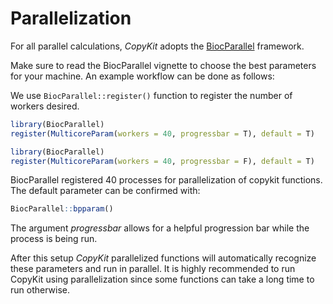 # Parallelization

For all parallel calculations, *CopyKit* adopts the [BiocParallel](https://www.bioconductor.org/packages/devel/bioc/vignettes/BiocParallel/inst/doc/Introduction_To_BiocParallel.pdf) framework. 

Make sure to read the BiocParallel vignette to choose the best parameters for your machine. An example workflow can be done as follows:

We use `BiocParallel::register()` function to register the number of workers desired.

```r
library(BiocParallel)
register(MulticoreParam(workers = 40, progressbar = T), default = T)
```

```r
library(BiocParallel)
register(MulticoreParam(workers = 40, progressbar = F), default = T)
```


BiocParallel registered 40 processes for parallelization of copykit functions. The default parameter can be confirmed with:
```r
BiocParallel::bpparam()
```

The argument *progressbar* allows for a helpful progression bar while the process is being run.

After this setup *CopyKit* parallelized functions will automatically recognize these parameters and run in parallel.
It is highly recommended to run CopyKit using parallelization since some functions can take a long time to run otherwise.



